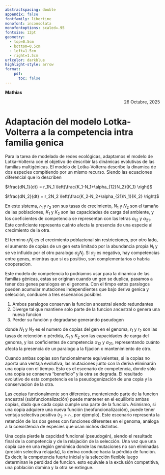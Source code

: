 ```yaml
---
abstractspacing: double
appendix: false
fontfamily: libertine
monofont: inconsolata
monofontoptions: scaled=.95
fontsize: 12pt
geometry: 
  - top=0.5cm
  - bottom=0.5cm
  - left=1.5cm
  - right=1.5cm
urlcolor: darkblue
highlight-style: arrow
format: 
    pdf:
      toc: false
---
```


<div style="text-align: left;">
**Mathias**
</div>
<div style="text-align: right;">
26 Octubre, 2025
</div>

# Adaptación del modelo Lotka-Volterra a la competencia intra familia genica

Para la tarea de modelado de redes ecológicas, adaptamos el modelo de Lotka–Volterra con el objetivo de describir las dinámicas evolutivas de las familias multigénicas. El modelo de Lotka-Volterra describe la dinamica de dos especies compitiendo por un mismo recurso. Siendo las ecuaciones diferencial que lo describen

$\frac{dN_1}{dt} = r_1N_1 \left(\frac{K_1-N_1+\alpha_{12}N_2}{K_1} \right)$

$\frac{dN_2}{dt} = r_2N_2 \left(\frac{K_2-N_2+\alpha_{21}N_1}{K_2} \right)$

En este sistema, $r_1$ y $r_2$ son sus tasas de crecimiento, $N_1$ y $N_2$ son el tamaño de las poblaciones, $K_1$ y $K_2$ son las capacidades de carga del ambiente, y los coeficientes de competencia se representan con las letras $\alpha_{12}$ y $\alpha_{21}$. Este conficiente representa cuánto afecta la presencia de una especie al crecimiento de la otra.

El termino $r_i N_i$ es el crecimiento poblacional sin restricciones, por otro lado, el aumento de copias de un gen esta limitado por la abundancia propia $N_i$ y se ve influido por el otro paralogo $\alpha_{ij}N_j$. Si $\alpha_{ij}$ es negativo, hay competencias entre genes, mientras que si es positivo, son complementarios o habria cooperacion.

Este modelo de competencia lo podriamos usar para la dinamica de las familias génicas, estas se originan cuando un gen se duplica, pasamos a tener dos genes paralogos en el genoma. Con el timpo estos paralogos pueden acumular mutaciones independientes que bajo deriva genica y selección, conducen a tres escenarios posibles

1. Ambos paralogos conservan la funcion ancestral siendo redundantes
2. Diverge tal que mantiene solo parte de la funcion ancestral o genera una nueva funcion
3. Perder su función y degradarse generando pseudogen

donde $N_1$ y $N_2$ es el numero de copias del gen en el genoma, $r_1$ y $r_2$ son las tasas de retención o pérdida, $K_1$ y $K_2$ son las capacidades de carga del genoma, y los coeficientes de competencia $\alpha_{12}$ y $\alpha_{21}$, representando cuánto afecta la presencia de un paralogo a la fijacion o mantenimiento de otro.

Cuando ambas copias son funcionalmente equivalentes, si la copias no aporta una ventaja evolutiva, las mutaciones junto con la deriva eliminarán una copia con el tiempo. Esto es el escenario de competencia, donde sólo una copia se conserva "beneficio" y la otra se degrada. El resultado evolutivo de esta competencia es la pseudogenización de una copia y la conservacion de la otra.

Las copias funcionalmente son diferentes, menteniendo parte de la funcion ancestral (subfuncionalización) puede mantener en el equilibrio ambas copias, dado que cada copia cumple una parte de la función. Asimismo, si una copia adquiere una nueva función (neofuncionalización), puede tener ventaja selectiva positiva ($r_2 > r_1$, por ejemplo). Este escenario representa la retención de los dos genes con funciones diferentes en el genoma, análoga a la coexistencia de especies que usan nichos distintos.

Una copia pierde la capcidad funcional (pseudogén), siendo el resultado final de la competencia y de la relajación de la selección. Una vez que una copia cae en una región genómica donde las mutaciones no son eliminadas (presión selectiva relajada), la deriva conduce hacia la pérdida de función. Es decir, la competencia fuerte inicial y la selección flexible luego determinan le perdidad de funcion. esto equivale a la exclusión competitiva, una población domina y la otra se extingue.